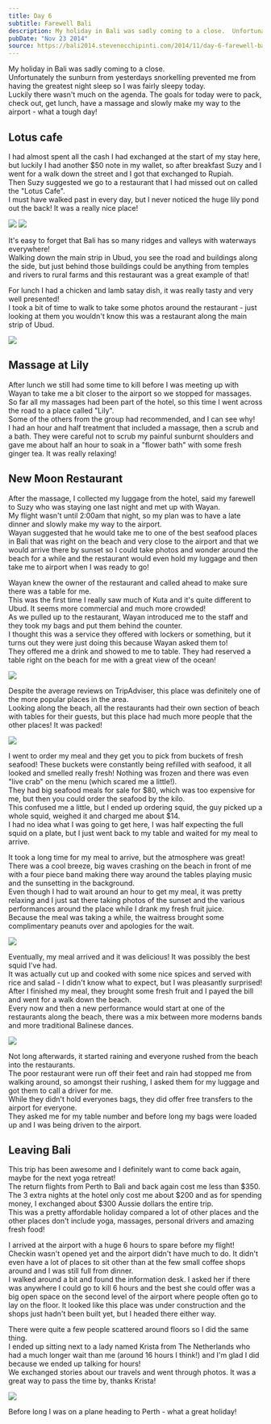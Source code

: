```yaml
---
title: Day 6
subtitle: Farewell Bali
description: My holiday in Bali was sadly coming to a close.  Unfortunately the sunburn from yesterdays snorkelling prevented me from having the greatest...
pubDate: "Nov 23 2014"
source: https://bali2014.stevenocchipinti.com/2014/11/day-6-farewell-bali.html
---
```



My holiday in Bali was sadly coming to a close.  
Unfortunately the sunburn from yesterdays snorkelling prevented me from having the greatest night sleep so I was fairly sleepy today.  
Luckily there wasn't much on the agenda. The goals for today were to pack, check out, get lunch, have a massage and slowly make my way to the airport - what a tough day!

## Lotus cafe

I had almost spent all the cash I had exchanged at the start of my stay here, but luckily I had another $50 note in my wallet, so after breakfast Suzy and I went for a walk down the street and I got that exchanged to Rupiah.  
Then Suzy suggested we go to a restaurant that I had missed out on called the "Lotus Cafe".  
I must have walked past in every day, but I never noticed the huge lily pond out the back! It was a really nice place!

<Grid>
  <Img src="2014-bali/xudptlbbludx9rjgdrsd.jpg" />
  <Img src="2014-bali/kihmfwrkkbx1erkjir9z.jpg" />
</Grid>

It's easy to forget that Bali has so many ridges and valleys with waterways everywhere!  
Walking down the main strip in Ubud, you see the road and buildings along the side, but just behind those buildings could be anything from temples and rivers to rural farms and this restaurant was a great example of that!

For lunch I had a chicken and lamb satay dish, it was really tasty and very well presented!  
I took a bit of time to walk to take some photos around the restaurant - just looking at them you wouldn't know this was a restaurant along the main strip of Ubud.

<Img src="2014-bali/mbtb4qsxyhzsz3htcoud.jpg" />

## Massage at Lily

After lunch we still had some time to kill before I was meeting up with Wayan to take me a bit closer to the airport so we stopped for massages.  
So far all my massages had been part of the hotel, so this time I went across the road to a place called "Lily".  
Some of the others from the group had recommended, and I can see why!  
I had an hour and half treatment that included a massage, then a scrub and a bath. They were careful not to scrub my painful sunburnt shoulders and gave me about half an hour to soak in a "flower bath" with some fresh ginger tea. It was really relaxing!

## New Moon Restaurant

After the massage, I collected my luggage from the hotel, said my farewell to Suzy who was staying one last night and met up with Wayan.  
My flight wasn't until 2:00am that night, so my plan was to have a late dinner and slowly make my way to the airport.  
Wayan suggested that he would take me to one of the best seafood places in Bali that was right on the beach and very close to the airport and that we would arrive there by sunset so I could take photos and wonder around the beach for a while and the restaurant would even hold my luggage and then take me to airport when I was ready to go!

Wayan knew the owner of the restaurant and called ahead to make sure there was a table for me.  
This was the first time I really saw much of Kuta and it's quite different to Ubud. It seems more commercial and much more crowded!  
As we pulled up to the restaurant, Wayan introduced me to the staff and they took my bags and put them behind the counter.  
I thought this was a service they offered with lockers or something, but it turns out they were just doing this because Wayan asked them to!  
They offered me a drink and showed to me to table. They had reserved a table right on the beach for me with a great view of the ocean!

<Img originalAspectRatio src="2014-bali/tgzm6o65mxgfugip70zc.jpg" />

Despite the average reviews on TripAdviser, this place was definitely one of the more popular places in the area.  
Looking along the beach, all the restaurants had their own section of beach with tables for their guests, but this place had much more people that the other places! It was packed!

<Img originalAspectRatio src="2014-bali/ryn6rmvs0nvfb9kjh2r9.jpg" />

I went to order my meal and they get you to pick from buckets of fresh seafood! These buckets were constantly being refilled with seafood, it all looked and smelled really fresh! Nothing was frozen and there was even "live crab" on the menu (which scared me a little!).  
They had big seafood meals for sale for $80, which was too expensive for me, but then you could order the seafood by the kilo.  
This confused me a little, but I ended up ordering squid, the guy picked up a whole squid, weighed it and charged me about $14.  
I had no idea what I was going to get here, I was half expecting the full squid on a plate, but I just went back to my table and waited for my meal to arrive.

It took a long time for my meal to arrive, but the atmosphere was great!  
There was a cool breeze, big waves crashing on the beach in front of me with a four piece band making there way around the tables playing music and the sunsetting in the background.  
Even though I had to wait around an hour to get my meal, it was pretty relaxing and I just sat there taking photos of the sunset and the various performances around the place while I drank my fresh fruit juice.  
Because the meal was taking a while, the waitress brought some complimentary peanuts over and apologies for the wait.

<Img originalAspectRatio src="2014-bali/yssynjzdffu1xhervpcb.jpg" />

Eventually, my meal arrived and it was delicious! It was possibly the best squid I've had.  
It was actually cut up and cooked with some nice spices and served with rice and salad - I didn't know what to expect, but I was pleasantly surprised!  
After I finished my meal, they brought some fresh fruit and I payed the bill and went for a walk down the beach.  
Every now and then a new performance would start at one of the restaurants along the beach, there was a mix between more moderns bands and more traditional Balinese dances.

<Img src="2014-bali/cqwgibrqrvhr7lnrf15y.jpg" />

Not long afterwards, it started raining and everyone rushed from the beach into the restaurants.  
The poor restaurant were run off their feet and rain had stopped me from walking around, so amongst their rushing, I asked them for my luggage and got them to call a driver for me.  
While they didn't hold everyones bags, they did offer free transfers to the airport for everyone.  
They asked me for my table number and before long my bags were loaded up and I was being driven to the airport.

## Leaving Bali

This trip has been awesome and I definitely want to come back again, maybe for the next yoga retreat!  
The return flights from Perth to Bali and back again cost me less than $350.  
The 3 extra nights at the hotel only cost me about $200 and as for spending money, I exchanged about $300 Aussie dollars the entire trip.  
This was a pretty affordable holiday compared a lot of other places and the other places don't include yoga, massages, personal drivers and amazing fresh food!

I arrived at the airport with a huge 6 hours to spare before my flight!  
Checkin wasn't opened yet and the airport didn't have much to do. It didn't even have a lot of places to sit other than at the few small coffee shops around and I was still full from dinner.  
I walked around a bit and found the information desk. I asked her if there was anywhere I could go to kill 6 hours and the best she could offer was a big open space on the second level of the airport where people often go to lay on the floor. It looked like this place was under construction and the shops just hadn't been built yet, but I headed there either way.

There were quite a few people scattered around floors so I did the same thing.  
I ended up sitting next to a lady named Krista from The Netherlands who had a much longer wait than me (around 16 hours I think!) and I'm glad I did because we ended up talking for hours!  
We exchanged stories about our travels and went through photos. It was a great way to pass the time by, thanks Krista!

<Img originalAspectRatio src="2014-bali/aetqmig5336a35aadqdk.jpg" />

Before long I was on a plane heading to Perth - what a great holiday!
